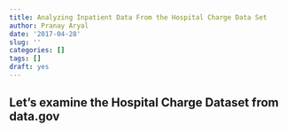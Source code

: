 ```yaml
---
title: Analyzing Inpatient Data From the Hospital Charge Data Set
author: Pranay Aryal
date: '2017-04-28'
slug: ''
categories: []
tags: []
draft: yes
---
```


## Let's examine the Hospital Charge Dataset from data.gov






